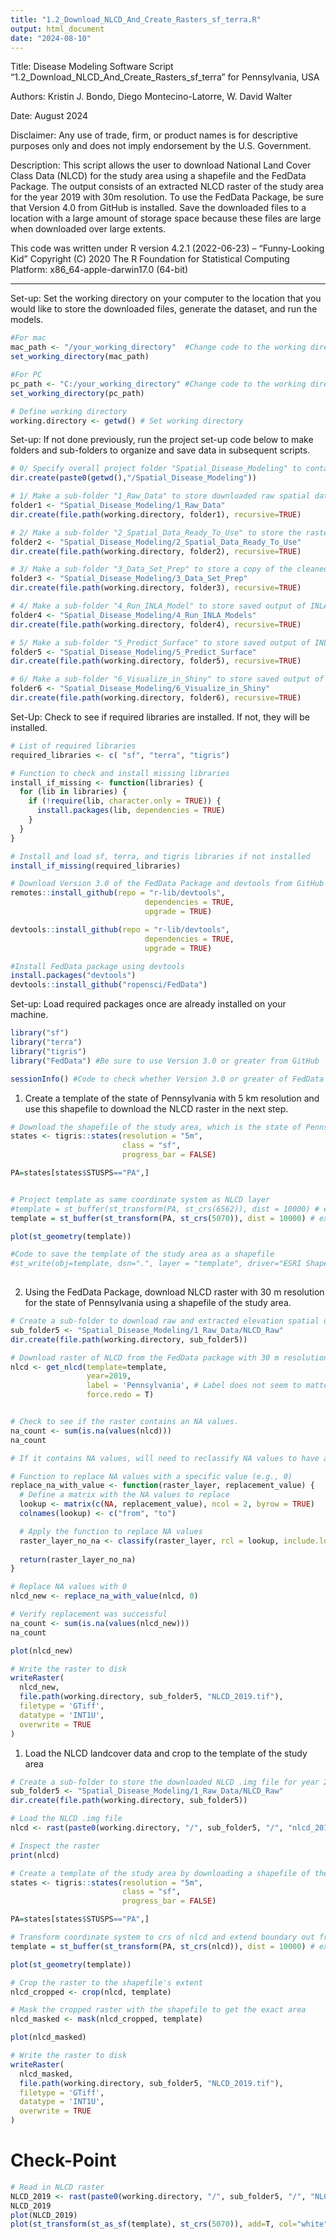 ```yaml
---
title: "1.2_Download_NLCD_And_Create_Rasters_sf_terra.R"
output: html_document
date: "2024-08-10"
---
```


Title:    Disease Modeling Software 
           Script "1.2_Download_NLCD_And_Create_Rasters_sf_terra" for Pennsylvania, USA

Authors:  Kristin J. Bondo, 
           Diego Montecino-Latorre, 
           W. David Walter
         
Date:    August 2024

Disclaimer: Any use of trade, firm, or product names is for descriptive purposes 
            only and does not imply endorsement by the U.S. Government.

Description: This script allows the user to download National Land Cover Class Data (NLCD) for the study area using a shapefile and the FedData Package. The output consists of an extracted NLCD raster of the study area for the year 2019 with 30m resolution. To use the FedData Package, be sure that Version 4.0 from GitHub is installed. Save the downloaded files to a location with a large amount of storage space because these files are large when downloaded over large extents.

This code was written under 
R version 4.2.1 (2022-06-23) -- "Funny-Looking Kid"
Copyright (C) 2020 The R Foundation for Statistical Computing
Platform: x86_64-apple-darwin17.0 (64-bit)

---

Set-up: Set the working directory on your computer to the location that you would like to store the downloaded files, generate the dataset, and run the models.
```r
#For mac
mac_path <- "/your_working_directory"  #Change code to the working directory on your computer
set_working_directory(mac_path)

#For PC
pc_path <- "C:/your_working_directory" #Change code to the working directory on your computer
set_working_directory(pc_path)

# Define working directory
working.directory <- getwd() # Set working directory

```

Set-up: If not done previously, run the project set-up code below to make folders and sub-folders to organize and save data in subsequent scripts.
```r

# 0/ Specify overall project folder "Spatial_Disease_Modeling" to contain project files                                           
dir.create(paste0(getwd(),"/Spatial_Disease_Modeling"))

# 1/ Make a sub-folder "1_Raw_Data" to store downloaded raw spatial data 
folder1 <- "Spatial_Disease_Modeling/1_Raw_Data"
dir.create(file.path(working.directory, folder1), recursive=TRUE)

# 2/ Make a sub-folder "2_Spatial_Data_Ready_To_Use" to store the rasters with desired resolution that will be used in the modeling #
folder2 <- "Spatial_Disease_Modeling/2_Spatial_Data_Ready_To_Use"
dir.create(file.path(working.directory, folder2), recursive=TRUE)

# 3/ Make a sub-folder "3_Data_Set_Prep" to store a copy of the cleaned data and extracted spatial data to attach to the dataset #
folder3 <- "Spatial_Disease_Modeling/3_Data_Set_Prep"
dir.create(file.path(working.directory, folder3), recursive=TRUE)

# 4/ Make a sub-folder "4_Run_INLA_Model" to store saved output of INLA models #
folder4 <- "Spatial_Disease_Modeling/4_Run_INLA_Models"
dir.create(file.path(working.directory, folder4), recursive=TRUE)

# 5/ Make a sub-folder "5_Predict_Surface" to store saved output of INLA models #
folder5 <- "Spatial_Disease_Modeling/5_Predict_Surface"
dir.create(file.path(working.directory, folder5), recursive=TRUE)

# 6/ Make a sub-folder "6_Visualize_in_Shiny" to store saved output of INLA models #
folder6 <- "Spatial_Disease_Modeling/6_Visualize_in_Shiny"
dir.create(file.path(working.directory, folder6), recursive=TRUE)

```

Set-Up: Check to see if required libraries are installed. If not, they will be installed.
```r

# List of required libraries
required_libraries <- c( "sf", "terra", "tigris")

# Function to check and install missing libraries
install_if_missing <- function(libraries) {
  for (lib in libraries) {
    if (!require(lib, character.only = TRUE)) {
      install.packages(lib, dependencies = TRUE)
    }
  }
}

# Install and load sf, terra, and tigris libraries if not installed
install_if_missing(required_libraries)

# Download Version 3.0 of the FedData Package and devtools from GitHub if not installed
remotes::install_github(repo = "r-lib/devtools", 
                              dependencies = TRUE, 
                              upgrade = TRUE)

devtools::install_github(repo = "r-lib/devtools",
                              dependencies = TRUE,
                              upgrade = TRUE)

#Install FedData package using devtools
install.packages("devtools")
devtools::install_github("ropensci/FedData")

```

Set-up: Load required packages once are already installed on your machine.
```r

library("sf")
library("terra")
library("tigris")
library("FedData") #Be sure to use Version 3.0 or greater from GitHub

sessionInfo() #Code to check whether Version 3.0 or greater of FedData is installed. If not correct version, then install from code above.

```

1) Create a template of the state of Pennsylvania with 5 km resolution and use this shapefile to download the NLCD raster in the next step. 
```r

# Download the shapefile of the study area, which is the state of Pennsylvania
states <- tigris::states(resolution = "5m",
                         class = "sf",
                         progress_bar = FALSE)

PA=states[states$STUSPS=="PA",]


# Project template as same coordinate system as NLCD layer
#template = st_buffer(st_transform(PA, st_crs(6562)), dist = 10000) # extend template boundary 10 km out from PA border
template = st_buffer(st_transform(PA, st_crs(5070)), dist = 10000) # extend template boundary 10 km out from PA border

plot(st_geometry(template))

#Code to save the template of the study area as a shapefile 
#st_write(obj=template, dsn=".", layer = "template", driver="ESRI Shapefile")   
                         
```

2) Using the FedData Package, download NLCD raster with 30 m resolution for the state of Pennsylvania using a shapefile of the study area.
```r
# Create a sub-folder to download raw and extracted elevation spatial data
sub_folder5 <- "Spatial_Disease_Modeling/1_Raw_Data/NLCD_Raw"
dir.create(file.path(working.directory, sub_folder5))

# Download raster of NLCD from the FedData package with 30 m resolution 
nlcd <- get_nlcd(template=template, 
                 year=2019, 
                 label = 'Pennsylvania', # Label does not seem to matter. Could also use 'Regional'
                 force.redo = T) 


# Check to see if the raster contains an NA values. 
na_count <- sum(is.na(values(nlcd)))
na_count

# If it contains NA values, will need to reclassify NA values to have a value of 0 in order to extract and link NLCD based on each landcover class in Script 2.3.

# Function to replace NA values with a specific value (e.g., 0)
replace_na_with_value <- function(raster_layer, replacement_value) {
  # Define a matrix with the NA values to replace
  lookup <- matrix(c(NA, replacement_value), ncol = 2, byrow = TRUE)
  colnames(lookup) <- c("from", "to")

  # Apply the function to replace NA values
  raster_layer_no_na <- classify(raster_layer, rcl = lookup, include.lowest = TRUE)
  
  return(raster_layer_no_na)
}

# Replace NA values with 0
nlcd_new <- replace_na_with_value(nlcd, 0)

# Verify replacement was successful
na_count <- sum(is.na(values(nlcd_new)))
na_count

plot(nlcd_new)

# Write the raster to disk
writeRaster(
  nlcd_new,
  file.path(working.directory, sub_folder5, "NLCD_2019.tif"),
  filetype = 'GTiff',
  datatype = 'INT1U',
  overwrite = TRUE
)


```

1) Load the NLCD landcover data and crop to the template of the study area
```r

# Create a sub-folder to store the downloaded NLCD .img file for year 2019
sub_folder5 <- "Spatial_Disease_Modeling/1_Raw_Data/NLCD_Raw"
dir.create(file.path(working.directory, sub_folder5))

# Load the NLCD .img file
nlcd <- rast(paste0(working.directory, "/", sub_folder5, "/", "nlcd_2019_land_cover_l48_20210604.img"))

# Inspect the raster
print(nlcd)

# Create a template of the study area by downloading a shapefile of the study area, which is the state of Pennsylvania
states <- tigris::states(resolution = "5m",
                         class = "sf",
                         progress_bar = FALSE)

PA=states[states$STUSPS=="PA",]

# Transform coordinate system to crs of nlcd and extend boundary out from PA border
template = st_buffer(st_transform(PA, st_crs(nlcd)), dist = 10000) # extend template boundary 10 km 

plot(st_geometry(template))

# Crop the raster to the shapefile's extent
nlcd_cropped <- crop(nlcd, template)

# Mask the cropped raster with the shapefile to get the exact area
nlcd_masked <- mask(nlcd_cropped, template)

plot(nlcd_masked)

# Write the raster to disk
writeRaster(
  nlcd_masked,
  file.path(working.directory, sub_folder5, "NLCD_2019.tif"),
  filetype = 'GTiff',
  datatype = 'INT1U',
  overwrite = TRUE
)

```

# Check-Point
```r

# Read in NLCD raster
NLCD_2019 <- rast(paste0(working.directory, "/", sub_folder5, "/", "NLCD_2019.tif"))
NLCD_2019
plot(NLCD_2019)
plot(st_transform(st_as_sf(template), st_crs(5070)), add=T, col="white")

```
